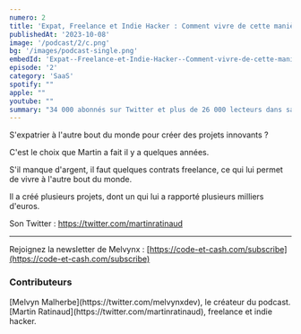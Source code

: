 ```yaml
---
numero: 2
title: 'Expat, Freelance et Indie Hacker : Comment vivre de cette manière ? - #3 Martin Ratinaud'
publishedAt: '2023-10-08'
image: '/podcast/2/c.png'
bg: '/images/podcast-single.png'
embedId: 'Expat--Freelance-et-Indie-Hacker--Comment-vivre-de-cette-manire-----3-Martin-Ratinaud-e2at01n'
episode: '2'
category: 'SaaS'
spotify: ""
apple: ""
youtube: ""
summary: "34 000 abonnés sur Twitter et plus de 26 000 lecteurs dans sa newsletter, je rencontre Sébastien qui nous donne les secrets de son business de newsletter."
---
```


S'expatrier à l'autre bout du monde pour créer des projets innovants ?

C'est le choix que Martin a fait il y a quelques années.

S'il manque d'argent, il faut quelques contrats freelance, ce qui lui permet de vivre à l'autre bout du monde.

Il a créé plusieurs projets, dont un qui lui a rapporté plusieurs milliers d'euros.

Son Twitter : https://twitter.com/martinratinaud

---

Rejoignez la newsletter de Melvynx : [https://code-et-cash.com/subscribe](https://code-et-cash.com/subscribe)

### Contributeurs

<Contributor>
[Melvyn Malherbe](https://twitter.com/melvynxdev), le créateur du podcast.
</Contributor>
<Contributor>
[Martin Ratinaud](https://twitter.com/martinratinaud), freelance et indie hacker.
</Contributor>